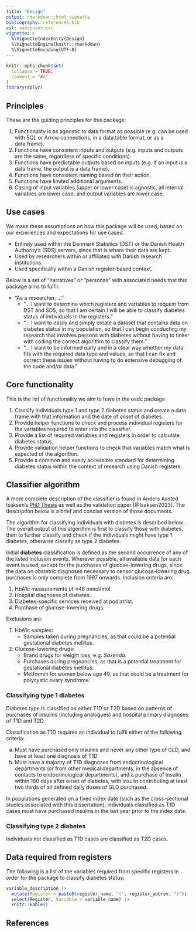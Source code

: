 ```yaml
---
title: "Design"
output: rmarkdown::html_vignette
bibliography: references.bib
csl: vancouver.csl
vignette: >
  %\VignetteIndexEntry{Design}
  %\VignetteEngine{knitr::rmarkdown}
  %\VignetteEncoding{UTF-8}
---
```


```r
knitr::opts_chunk$set(
  collapse = TRUE,
  comment = "#>"
)
library(dplyr)
```

## Principles

These are the guiding principles for this package:

1.  Functionality is as agnostic to data format as possible (e.g. can be
    used with SQL or Arrow connections, in a data.table format, or as a
    data.frame).
2.  Functions have consistent inputs and outputs (e.g. inputs and
    outputs are the same, regardless of specific conditions).
3.  Functions have predictable outputs based on inputs (e.g. if an input
    is a data frame, the output is a data frame).
4.  Functions have consistent naming based on their action.
5.  Functions have limited additional arguments.
6.  Casing of input variables (upper or lower case) is agnostic, all
    internal variables are lower case, and output variables are lower
    case.

## Use cases

We make these assumptions on how this package will be used, based on our
experiences and expectations for use cases:

-   Entirely used within the Denmark Statistics (DST) or the Danish
    Health Authority's (SDS) servers, since that is where their data are
    kept.
-   Used by researchers within or affiliated with Danish research
    institutions.
-   Used specifically within a Danish register-based context.

Below is a set of "narratives" or "personas" with associated needs that
this package aims to fulfil:

-   "As a researcher, ..."
    -   "... I want to determine which registers and variables to
        request from DST and SDS, so that I am certain I will be able to
        classify diabetes status of individuals in the registers."
    -   "... I want to easily and simply create a dataset that contains
        data on diabetes status in my population, so that I can begin
        conducting my research that involves persons with diabetes
        without having to tinker with coding the correct algorithm to
        classify them."
    -   "... I want to be informed early and in a clear way whether my
        data fits with the required data type and values, so that I can
        fix and correct these issues without having to do extensive
        debugging of the code and/or data."

## Core functionality

This is the list of functionality we aim to have in the osdc package

1.  Classify individuals type 1 and type 2 diabetes status and create a
    data frame with that information and the date of onset of diabetes.
2.  Provide helper functions to check and process individual registers
    for the variables required to enter into the classifier.
3.  Provide a list of required variables and registers in order to
    calculate diabetes status.
4.  Provide validation helper functions to check that variables match
    what is expected of the algorithm.
5.  Provide a common and easily accessible standard for determining
    diabetes status within the context of research using Danish
    registers.

## Classifier algorithm

A more complete description of the classifier is found in Anders Aasted
Isaksen's [PhD Thesis](https://aastedet.github.io/dissertation/) as well
as the validation paper [@Isaksen2023]. The description below is a brief
and concise version of those documents.

The algorithm for classifying individuals with diabetes is described
below. The overall output of this algorithm is first to classify those
with diabetes, then to further classify and check if the individuals
might have type 1 diabetes, otherwise classify as type 2 diabetes.

Initial **diabetes** classification is defined as the second occurrence
of any of the listed inclusion events. Wherever possible, all available
data for each event is used, except for the purchases of
glucose-lowering drugs, since the data on obstetric diagnoses necessary
to censor glucose-lowering drug purchases is only complete from 1997
onwards. Inclusion criteria are:

1.  HbA1c measurements of ≥48 mmol/mol.
2.  Hospital diagnoses of diabetes.
3.  Diabetes-specific services received at podiatrist.
4.  Purchase of glucose-lowering drugs.

Exclusions are:

1.  HbA1c samples:
    -   Samples taken during pregnancies, as that could be a potential
        gestational diabetes mellitus.
2.  Glucose-lowering drugs:
    -   Brand drugs for weight loss, e.g. *Saxenda*.
    -   Purchases during pregnancies, as that is a potential treatment
        for gestational diabetes mellitus.
    -   Metformin for women below age 40, as that could be a treatment
        for polycystic ovary syndrome.

### Classifying type 1 diabetes

Diabetes type is classified as either T1D or T2D based on patterns of
purchases of insulins (including analogues) and hospital primary
diagnoses of T1D and T2D.

Classification as T1D requires an individual to fulfil either of the
following criteria:

a.  Must have purchased only insulins and never any other type of GLD,
    and have at least one diagnosis of T1D
b.  Must have a majority of T1D diagnoses from endocrinological
    departments (or from other medical departments, in the absence of
    contacts to endocrinological departments), and a purchase of insulin
    within 180 days after onset of diabetes, with insulin contributing
    at least two thirds of all defined daily doses of GLD purchased.

In populations generated on a fixed index date (such as the
cross-sectional studies associated with this dissertation), individuals
classified as T1D cases must have purchased insulins in the last year
prior to the index date.

### Classifying type 2 diabetes

Individuals not classified as T1D cases are classified as T2D cases.

## Data required from registers

The following is a list of the variables required from specific
registers in order for the package to classify diabetes status:

```r
variable_description |> 
  mutate(Register = paste0(register_name, "(", register_abbrev, ")")) |> 
  select(Register, Variable = variable_name) |> 
  knitr::kable()
```

## References
